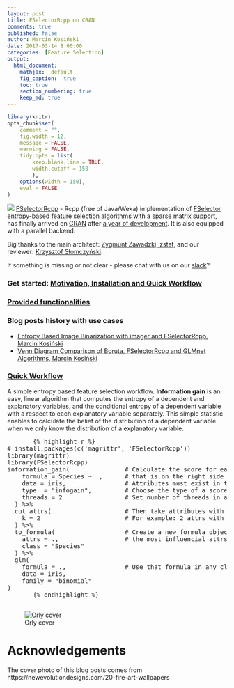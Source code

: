 ```yaml
---
layout: post
title: FSelectorRcpp on CRAN
comments: true
published: false
author: Marcin Kosiński
date: 2017-03-14 8:00:00
categories: [Feature Selection]
output:
  html_document:
    mathjax:  default
    fig_caption:  true
    toc: true
    section_numbering: true
    keep_md: true
---
```

```r
library(knitr)
opts_chunk$set(
	comment = "",
	fig.width = 12, 
	message = FALSE,
	warning = FALSE,
	tidy.opts = list(
		keep.blank.line = TRUE,
		width.cutoff = 150
		),
	options(width = 150),
	eval = FALSE
)
```
<img src="/images/fulls/fire.jpg" class="fit image"> [FSelectorRcpp](http://mi2-warsaw.github.io/FSelectorRcpp/) - Rcpp (free of Java/Weka) implementation of [FSelector](https://cran.r-project.org/web/packages/FSelector/index.html) entropy-based feature selection algorithms with a sparse matrix support, has finally arrived on [CRAN](https://cran.rstudio.com/web/packages/FSelectorRcpp/index.html) after [a year of development](https://github.com/mi2-warsaw/FSelectorRcpp). It is also equipped with a parallel backend.

Big thanks to the main architect: [Zygmunt Zawadzki, zstat](https://github.com/zzawadz), and our reviewer: [Krzysztof Słomczyński](https://github.com/krzyslom). 

If something is missing or not clear - please chat with us on our [slack](https://fselectorrcpp.slack.com/messages/general/)? 

### Get started: [Motivation, Installation and Quick Workflow](http://mi2-warsaw.github.io/FSelectorRcpp/articles/get_started.html)

### [Provided functionalities](http://mi2-warsaw.github.io/FSelectorRcpp/reference/)

### Blog posts history with use cases

- [Entropy Based Image Binarization with imager and FSelectorRcpp, Marcin Kosiński](http://r-addict.com/2017/01/08/Entropy-Based-Image-Binarization.html)
- [Venn Diagram Comparison of Boruta, FSelectorRcpp and GLMnet Algorithms, Marcin Kosiński](http://www.r-bloggers.com/venn-diagram-comparison-of-boruta-fselectorrcpp-and-glmnet-algorithms/)


### [Quick Workflow](http://mi2-warsaw.github.io/FSelectorRcpp/articles/get_started.html#quick-workflow)

A simple entropy based feature selection workflow. **Information gain** is an easy, linear algorithm that computes the entropy of a dependent and explanatory variables, and the conditional entropy of a dependent variable with a respect to each explanatory variable separately. This simple statistic enables to calculate the belief of the distribution of a dependent variable when we only know the distribution of a explanatory variable.

<p>
   <script src="https://gist.github.com/MarcinKosinski/000cd586b9c610ecd6247f5551b46663.js"></script>
  <noscript>
    <pre>
       {% highlight r %}
# install.packages(c('magrittr', 'FSelectorRcpp'))
library(magrittr)
library(FSelectorRcpp)       
information_gain(               # Calculate the score for each attribute
    formula = Species ~ .,      # that is on the right side of the formula.
    data = iris,                # Attributes must exist in the passed data.
    type  = "infogain",         # Choose the type of a score to be calculated.
    threads = 2                 # Set number of threads in a parallel backend.
  ) %>%                          
  cut_attrs(                    # Then take attributes with the highest rank.
    k = 2                       # For example: 2 attrs with the higehst rank.
  ) %>%                         
  to_formula(                   # Create a new formula object with 
    attrs = .,                  # the most influencial attrs.
    class = "Species"           
  ) %>%
  glm(
    formula = .,                # Use that formula in any classification algorithm.
    data = iris,                
    family = "binomial"         
)
       {% endhighlight %}
    </pre>
  </noscript>
</p>


![Orly cover](https://raw.githubusercontent.com/mi2-warsaw/FSelectorRcpp/master/o_rly.png)

# Acknowledgements

The cover photo of this blog posts comes from https://newevolutiondesigns.com/20-fire-art-wallpapers
